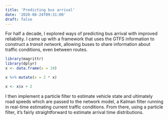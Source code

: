 ```yaml
---
title: 'Predicting bus arrival'
date: '2020-08-24T09:31:00'
draft: false
---
```


For half a decade, I explored ways of predicting bus arrival with improved reliability. I came up with a framework that uses the GTFS information to construct a _transit network_, allowing buses to share information about traffic conditions, even between routes.

<!--more-->

```r
library(magrittr)
library(dplyr)
x <- data.frame(x = 10)

x %>% mutate(x = 2 * x)

x <- x$x + 2
```

I then implement a particle filter to estimate vehicle state and ultimately road speeds which are passed to the network model, a Kalman filter running in real-time estimating current traffic conditions. From there, using a particle filter, it's fairly straightforward to estimate arrival time distributions.